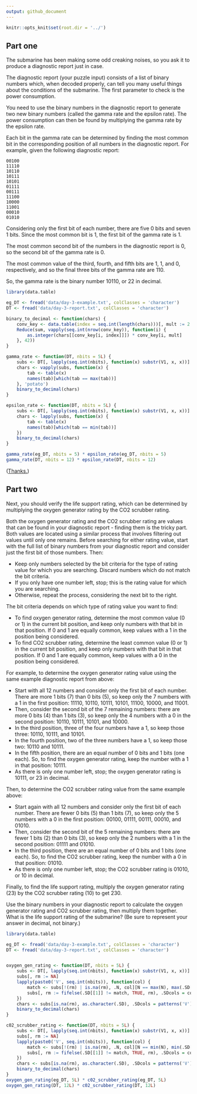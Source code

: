 ```yaml
---
output: github_document
---
```


```r
knitr::opts_knit$set(root.dir = '../')
```

## Part one
The submarine has been making some odd creaking noises, so you ask it to produce a diagnostic report just in case.

The diagnostic report (your puzzle input) consists of a list of binary numbers which, when decoded properly, can tell you many useful things about the conditions of the submarine. The first parameter to check is the power consumption.

You need to use the binary numbers in the diagnostic report to generate two new binary numbers (called the gamma rate and the epsilon rate). The power consumption can then be found by multiplying the gamma rate by the epsilon rate.

Each bit in the gamma rate can be determined by finding the most common bit in the corresponding position of all numbers in the diagnostic report. For example, given the following diagnostic report:

```
00100
11110
10110
10111
10101
01111
00111
11100
10000
11001
00010
01010
```

Considering only the first bit of each number, there are five 0 bits and seven 1 bits. Since the most common bit is 1, the first bit of the gamma rate is 1.

The most common second bit of the numbers in the diagnostic report is 0, so the second bit of the gamma rate is 0.

The most common value of the third, fourth, and fifth bits are 1, 1, and 0, respectively, and so the final three bits of the gamma rate are 110.

So, the gamma rate is the binary number 10110, or 22 in decimal.

```r
library(data.table)

eg_DT <- fread('data/day-3-example.txt', colClasses = 'character')
DT <- fread('data/day-3-report.txt', colClasses = 'character')

binary_to_decimal <- function(chars) {
	conv_key <- data.table(index = seq.int(length(chars)))[, mult := 2 ^ rev(index - 1)]
	Reduce(sum, vapply(seq.int(nrow(conv_key)), function(i) {
		as.integer(chars[[conv_key[i, index]]]) * conv_key[i, mult]
	}, 42))
}

gamma_rate <- function(DT, nbits = 5L) {
	subs <- DT[, lapply(seq.int(nbits), function(x) substr(V1, x, x))]
	chars <- vapply(subs, function(x) {
		tab <- table(x)
		names(tab)[which(tab == max(tab))]
	}, 'potato')
	binary_to_decimal(chars)
}

epsilon_rate <- function(DT, nbits = 5L) {
	subs <- DT[, lapply(seq.int(nbits), function(x) substr(V1, x, x))]
	chars <- lapply(subs, function(x) {
		tab <- table(x)
		names(tab)[which(tab == min(tab))]
	})
	binary_to_decimal(chars)
}

gamma_rate(eg_DT, nbits = 5) * epsilon_rate(eg_DT, nbits = 5)
gamma_rate(DT, nbits = 12) * epsilon_rate(DT, nbits = 12)
```

([Thanks.](https://www.sciencedirect.com/topics/computer-science/binary-to-decimal-conversion))

## Part two

Next, you should verify the life support rating, which can be determined by multiplying the oxygen generator rating by the CO2 scrubber rating.

Both the oxygen generator rating and the CO2 scrubber rating are values that can be found in your diagnostic report - finding them is the tricky part. Both values are located using a similar process that involves filtering out values until only one remains. Before searching for either rating value, start with the full list of binary numbers from your diagnostic report and consider just the first bit of those numbers. Then:

* Keep only numbers selected by the bit criteria for the type of rating value for which you are searching. Discard numbers which do not match the bit criteria.
* If you only have one number left, stop; this is the rating value for which you are searching.
* Otherwise, repeat the process, considering the next bit to the right.

The bit criteria depends on which type of rating value you want to find:

* To find oxygen generator rating, determine the most common value (0 or 1) in the current bit position, and keep only numbers with that bit in that position. If 0 and 1 are equally common, keep values with a 1 in the position being considered.
* To find CO2 scrubber rating, determine the least common value (0 or 1) in the current bit position, and keep only numbers with that bit in that position. If 0 and 1 are equally common, keep values with a 0 in the position being considered.

For example, to determine the oxygen generator rating value using the same example diagnostic report from above:

* Start with all 12 numbers and consider only the first bit of each number. There are more 1 bits (7) than 0 bits (5), so keep only the 7 numbers with a 1 in the first position: 11110, 10110, 10111, 10101, 11100, 10000, and 11001.
* Then, consider the second bit of the 7 remaining numbers: there are more 0 bits (4) than 1 bits (3), so keep only the 4 numbers with a 0 in the second position: 10110, 10111, 10101, and 10000.
* In the third position, three of the four numbers have a 1, so keep those three: 10110, 10111, and 10101.
* In the fourth position, two of the three numbers have a 1, so keep those two: 10110 and 10111.
* In the fifth position, there are an equal number of 0 bits and 1 bits (one each). So, to find the oxygen generator rating, keep the number with a 1 in that position: 10111.
* As there is only one number left, stop; the oxygen generator rating is 10111, or 23 in decimal.

Then, to determine the CO2 scrubber rating value from the same example above:

* Start again with all 12 numbers and consider only the first bit of each number. There are fewer 0 bits (5) than 1 bits (7), so keep only the 5 numbers with a 0 in the first position: 00100, 01111, 00111, 00010, and 01010.
* Then, consider the second bit of the 5 remaining numbers: there are fewer 1 bits (2) than 0 bits (3), so keep only the 2 numbers with a 1 in the second position: 01111 and 01010.
* In the third position, there are an equal number of 0 bits and 1 bits (one each). So, to find the CO2 scrubber rating, keep the number with a 0 in that position: 01010.
* As there is only one number left, stop; the CO2 scrubber rating is 01010, or 10 in decimal.

Finally, to find the life support rating, multiply the oxygen generator rating (23) by the CO2 scrubber rating (10) to get 230.

Use the binary numbers in your diagnostic report to calculate the oxygen generator rating and CO2 scrubber rating, then multiply them together. What is the life support rating of the submarine? (Be sure to represent your answer in decimal, not binary.)


```r
library(data.table)

eg_DT <- fread('data/day-3-example.txt', colClasses = 'character')
DT <- fread('data/day-3-report.txt', colClasses = 'character')


oxygen_gen_rating <- function(DT, nbits = 5L) {
	subs <- DT[, lapply(seq.int(nbits), function(x) substr(V1, x, x))]
	subs[, rm := NA]
	lapply(paste0('V', seq.int(nbits)), function(col) {
		match <- subs[!(rm) | is.na(rm), .N, col][N == max(N), max(.SD[[1]]), .SDcols = col]
		subs[, rm := fifelse(.SD[[1]] != match, TRUE, rm), .SDcols = col]
	})
	chars <- subs[is.na(rm), as.character(.SD), .SDcols = patterns('V')]
	binary_to_decimal(chars)
}

c02_scrubber_rating <- function(DT, nbits = 5L) {
	subs <- DT[, lapply(seq.int(nbits), function(x) substr(V1, x, x))]
	subs[, rm := NA]
	lapply(paste0('V', seq.int(nbits)), function(col) {
		match <- subs[!(rm) | is.na(rm), .N, col][N == min(N), min(.SD[[1]]), .SDcols = col]
		subs[, rm := fifelse(.SD[[1]] != match, TRUE, rm), .SDcols = col]
	})
	chars <- subs[is.na(rm), as.character(.SD), .SDcols = patterns('V')]
	binary_to_decimal(chars)
}
oxygen_gen_rating(eg_DT, 5L) * c02_scrubber_rating(eg_DT, 5L)
oxygen_gen_rating(DT, 12L) * c02_scrubber_rating(DT, 12L)
```

